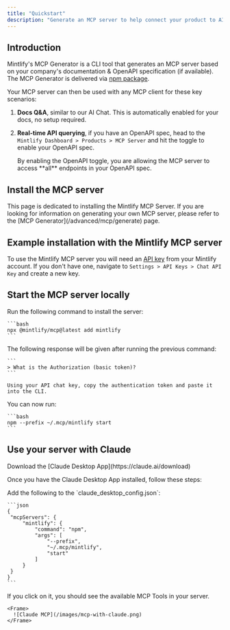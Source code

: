 ```yaml
---
title: "Quickstart"
description: "Generate an MCP server to help connect your product to AI apps"
---
```


## Introduction

Mintlify's MCP Generator is a CLI tool that generates an MCP server based on your company's documentation & OpenAPI specification (if available). The MCP Generator is delivered via [npm package](https://www.npmjs.com/package/mcp).

Your MCP server can then be used with any MCP client for these key scenarios:

1. **Docs Q&A**, similar to our AI Chat. This is automatically enabled for your docs, no setup required.
2. **Real-time API querying**, if you have an OpenAPI spec, head to the `Mintlify Dashboard > Products > MCP Server` and hit the toggle to enable your OpenAPI spec.

   <Note>
     By enabling the OpenAPI toggle, you are allowing the MCP server to access
     **all** endpoints in your OpenAPI spec.
   </Note>

## Install the MCP server

<Tip>
  This page is dedicated to installing the Mintlify MCP Server. If you are looking for information on generating your own MCP server, please refer to the [MCP Generator](/advanced/mcp/generate) page.
</Tip>

## Example installation with the Mintlify MCP server

To use the Mintlify MCP server you will need an [API key](https://mintlify.com/docs/advanced/rest-api/overview#authentication) from your Mintlify account. If you don't have one, navigate to `Settings > API Keys > Chat API Key` and create a new key.

## Start the MCP server locally

<Steps>
  <Step title="Install the server through the CLI">
    Run the following command to install the server:

    ```bash
    npx @mintlify/mcp@latest add mintlify
    ```
  </Step>
  <Step title="Add the authentication token">
    The following response will be given after running the previous command:

    ```
    > What is the Authorization (basic token)?
    ```

    Using your API chat key, copy the authentication token and paste it into the CLI.
  </Step>
  <Step title="Start your MCP server">
    You can now run:

    ```bash
    npm --prefix ~/.mcp/mintlify start
    ```
  </Step>
</Steps>

## Use your server with Claude

<Note>
  Download the [Claude Desktop App](https://claude.ai/download)
</Note>

Once you have the Claude Desktop App installed, follow these steps:

<Steps>
  <Step title="Navigate to the Settings > Developer">
    
  </Step>
  <Step title="Click on Edit Config">
    Add the following to the `claude_desktop_config.json`:

    ```json
    {
     "mcpServers": {
         "mintlify": {
             "command": "npm",
             "args": [
                 "--prefix",
                 "~/.mcp/mintlify",
                 "start"
             ]
         }
     }
    }
    ```
  </Step>
  <Step title="If you see the hammer icon, you're all set!">
    If you click on it, you should see the available MCP Tools in your server.

    <Frame>
      ![Claude MCP](/images/mcp-with-claude.png)
    </Frame>
  </Step>
</Steps>